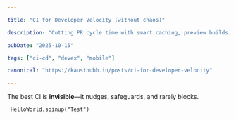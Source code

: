 ```yaml
---

title: "CI for Developer Velocity (without chaos)"

description: "Cutting PR cycle time with smart caching, preview builds, and guardrails."

pubDate: "2025-10-15"

tags: ["ci-cd", "devex", "mobile"]

canonical: "https://kausthubh.in/posts/ci-for-developer-velocity"

---
```


The best CI is **invisible**—it nudges, safeguards, and rarely blocks.


   

     HelloWorld.spinup("Test")

